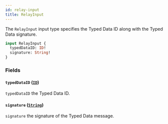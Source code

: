 ```yaml
---
id: relay-input
title: RelayInput
---
```



The `RelayInput` input type specifies the Typed Data ID along with the Typed Data signature.

```graphql
input RelayInput {
  typedDataID: ID!
  signature: String!
}
```


### Fields

#### `typedDataID` ([`ID`](/cyberconnect/reference/scalars/id))

`typedDataID` the Typed Data ID.


#### `signature` ([`String`](/cyberconnect/reference/scalars/string))

`signature` the signature of the Typed Data message.




